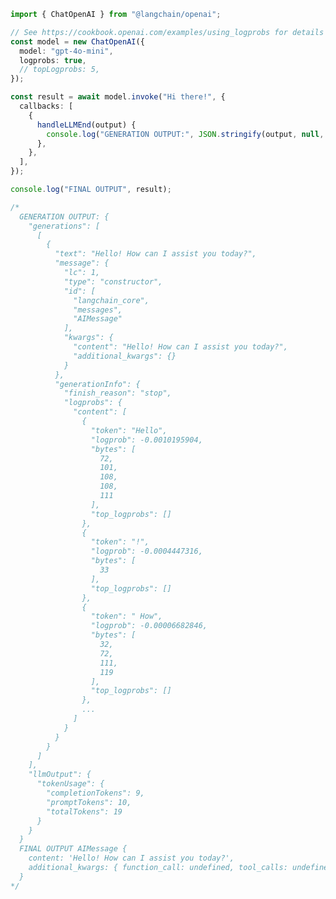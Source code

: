 ```typescript
import { ChatOpenAI } from "@langchain/openai";

// See https://cookbook.openai.com/examples/using_logprobs for details
const model = new ChatOpenAI({
  model: "gpt-4o-mini",
  logprobs: true,
  // topLogprobs: 5,
});

const result = await model.invoke("Hi there!", {
  callbacks: [
    {
      handleLLMEnd(output) {
        console.log("GENERATION OUTPUT:", JSON.stringify(output, null, 2));
      },
    },
  ],
});

console.log("FINAL OUTPUT", result);

/*
  GENERATION OUTPUT: {
    "generations": [
      [
        {
          "text": "Hello! How can I assist you today?",
          "message": {
            "lc": 1,
            "type": "constructor",
            "id": [
              "langchain_core",
              "messages",
              "AIMessage"
            ],
            "kwargs": {
              "content": "Hello! How can I assist you today?",
              "additional_kwargs": {}
            }
          },
          "generationInfo": {
            "finish_reason": "stop",
            "logprobs": {
              "content": [
                {
                  "token": "Hello",
                  "logprob": -0.0010195904,
                  "bytes": [
                    72,
                    101,
                    108,
                    108,
                    111
                  ],
                  "top_logprobs": []
                },
                {
                  "token": "!",
                  "logprob": -0.0004447316,
                  "bytes": [
                    33
                  ],
                  "top_logprobs": []
                },
                {
                  "token": " How",
                  "logprob": -0.00006682846,
                  "bytes": [
                    32,
                    72,
                    111,
                    119
                  ],
                  "top_logprobs": []
                },
                ...
              ]
            }
          }
        }
      ]
    ],
    "llmOutput": {
      "tokenUsage": {
        "completionTokens": 9,
        "promptTokens": 10,
        "totalTokens": 19
      }
    }
  }
  FINAL OUTPUT AIMessage {
    content: 'Hello! How can I assist you today?',
    additional_kwargs: { function_call: undefined, tool_calls: undefined }
  }
*/
```